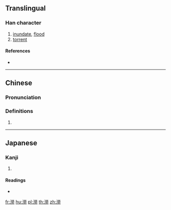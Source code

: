 {{also|涝}}
==Translingual==

===Han character===
{{Han char|rn=85|rad=水|as=12|sn=15|four=39127|canj=EFFS}}

# [[inundate]], [[flood]]
# [[torrent]]

====References====
* {{Han ref|kx=0651.280|dkj=18318|dj=1061.290|hdz=31747.110|uh=6F87|ud=28551|bh=E5FC|bd=58876}}

----

==Chinese==
{{zh-forms|s=涝}}

===Pronunciation===
{{zh-pron
|m=lào
|c=lou6,lou4
|h=pfs=
|md=
|mn=
|w=
|mc=y
|oc=y
|cat=
}}

===Definitions===
{{zh-hanzi}}

# {{rfdef|lang=zh}}

----

==Japanese==

===Kanji===
{{ja-kanji|grade=|rs=水12}}

# {{defn|lang=ja|sort=水12}}

====Readings====
* {{ja-readings|on=[[ろう]] (rō)|kun=[[おおなみ]] (oonami)}}

[[fr:澇]]
[[hu:澇]]
[[pl:澇]]
[[th:澇]]
[[zh:澇]]